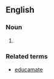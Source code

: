 ==English==
===Noun===
{{en-noun|-}}
# {{mainly|jocular}} {{form of|Mistaken form|education}}

===Related terms===
*[[educamate]]